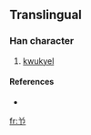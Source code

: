 ==Translingual==

===Han character===
{{Han char|rn=12|rad=八|as=02|sn=4|four=|canj=金尸中 (CSL)}}

# [[kwukyel]]

====References====
* {{Han ref|kx=0079.091|dj=0363.121|hdz=10241.091|uh=516F|ud=20847}}

[[fr:兯]]